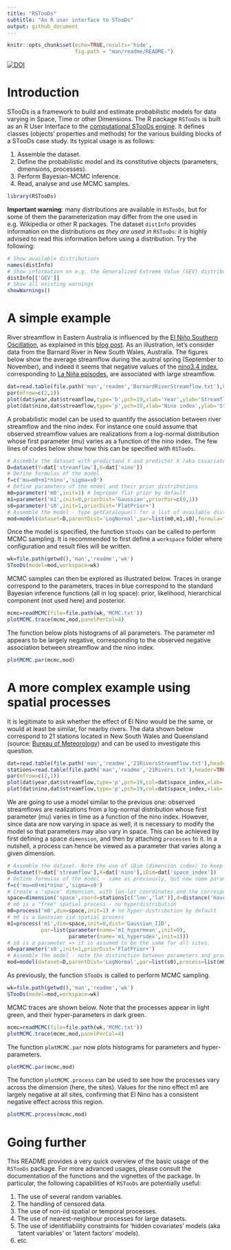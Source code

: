 ---
title: "RSTooDs"
subtitle: "An R user interface to STooDs"
output: github_document
---

```{r setup, include=FALSE}
knitr::opts_chunk$set(echo=TRUE,results='hide',
                      fig.path = "man/readme/README-")
```

[![DOI](https://zenodo.org/badge/DOI/10.5281/zenodo.5075760.svg)](https://doi.org/10.5281/zenodo.5075760)

# Introduction

STooDs is a framework to build and estimate probabilistic models for data varying in Space, Time or other Dimensions. The R package `RSTooDs` is built as an R User Interface to the [computational STooDs engine](https://github.com/STooDs-tools/STooDs). It defines classes (objects' properties and methods) for the various building blocks of a STooDs case study. Its typical usage is as follows:

1. Assemble the dataset.
2. Define the probabilistic model and its constitutive objects (parameters, dimensions, processes).
3. Perform Bayesian-MCMC inference.
4. Read, analyse and use MCMC samples.

```{r}
library(RSTooDs)
```

**Important warning**: many distributions are available in `RSTooDs`, but for some of them the parameterization may differ from the one used in e.g. Wikipedia or other R packages. The dataset `distInfo` provides information on the distributions *as they are used in* `RSTooDs`: it is highly advised to read this information before using a distribution. Try the following:

```{r,results=FALSE,message=FALSE}
# Show available distributions
names(distInfo)
# Show information on e.g. the Generalized Extreme Value (GEV) distribution
distInfo[['GEV']]
# Show all existing warnings
showWarnings()
```

# A simple example

River streamflow in Eastern Australia is influenced by the [El Niño Southern Oscillation](https://en.wikipedia.org/wiki/El_Niño-Southern_Oscillation), as explained in this [blog post](https://globxblog.inrae.fr/el-ninoz/). As an illustration, let's consider data from the Barnard River in New South Wales, Australia. The figures below show the average streamflow during the austral spring (September to November), and indeed it seems that negative values of the [nino3.4 index](https://psl.noaa.gov/gcos_wgsp/Timeseries/Nino34/), corresponding to [La Niña episodes](https://en.wikipedia.org/wiki/La_Niña), are associated with large streamflow.

```{r fig.height=8, fig.width=9}
dat=read.table(file.path('man','readme','BarnardRiverStreamflow.txt'),header=TRUE)
par(mfrow=c(2,1))
plot(dat$year,dat$streamflow,type='b',pch=19,xlab='Year',ylab='Streamflow (m3/s)',main='Time series')
plot(dat$nino,dat$streamflow,type='p',pch=19,xlab='Nino index',ylab='Streamflow (m3/s)',main='Association with Nino3.4 index')
```

A probabilistic model can be used to quantify the association between river streamflow and the nino index. For instance one could assume that observed streamflow values are realizations from a log-normal distribution whose first parameter (mu) varies as a function of the nino index. The few lines of codes below show how this can be specified with `RSTooDs`.

```{r}
# Assemble the dataset with predictand Y and predictor X (aka covariate).
D=dataset(Y=dat['streamflow'],X=dat['nino'])
# Define formulas of the model
f=c('mu=m0+m1*nino','sigma=s0')
# Define parameters of the model and their prior distributions
m0=parameter('m0',init=1) # Improper flat prior by default
m1=parameter('m1',init=0,priorDist='Gaussian',priorPar=c(0,1))
s0=parameter('s0',init=1,priorDist='FlatPrior+')
# Assemble the model - type getCatalogue() for a list of available distributions.
mod=model(dataset=D,parentDist='LogNormal',par=list(m0,m1,s0),formula=f)
```

Once the model is specified, the function `STooDs` can be called to perform MCMC sampling. It is recommended to first define a `workspace` folder where configuration and result files will be written.

```{r}
wk=file.path(getwd(),'man','readme','wk')
STooDs(model=mod,workspace=wk)
```

MCMC samples can then be explored as illustrated below. Traces in orange correspond to the parameters, traces in blue correspond to the standard Bayesian inference functions (all in log space): prior, likelihood, hierarchical component (not used here) and posterior.

```{r fig.height=3, fig.width=9}
mcmc=readMCMC(file=file.path(wk,'MCMC.txt'))
plotMCMC.trace(mcmc,mod,panelPerCol=4)
```

The function below plots histograms of all parameters. The parameter m1 appears to be largely negative, corresponding to the observed negative association between streamflow and the nino index.

```{r fig.height=3, fig.width=9}
plotMCMC.par(mcmc,mod)
```

# A more complex example using spatial processes

It is legitimate to ask whether the effect of El Nino would be the same, or would at least be similar, for nearby rivers. The data shown below correspond to 21 stations located in New South Wales and Queensland (source: [Bureau of Meteorology](http://www.bom.gov.au/water/hrs/)) and can be used to investigate this question.

```{r fig.height=8, fig.width=9}
dat=read.table(file.path('man','readme','21RiversStreamflow.txt'),header=TRUE)
stations=read.table(file.path('man','readme','21Rivers.txt'),header=TRUE)
par(mfrow=c(2,1))
plot(dat$year,dat$streamflow,type='p',pch=19,col=dat$space_index,xlab='Year',ylab='Streamflow (m3/s)',log='y',main='Time series')
plot(dat$nino,dat$streamflow,type='p',pch=19,col=dat$space_index,xlab='Nino index',ylab='Streamflow (m3/s)',log='y',main='Association with Nino3.4 index')
```

We are going to use a model similar to the previous one: observed streamflows are realizations from a log-normal distribution whose first parameter (mu) varies in time as a function of the nino index. However, since data are now varying in space as well, it is necessary to modify the model so that parameters may also vary in space. This can be achieved by first defining a space `dimension`, and then by attaching `processes` to it. In a nutshell, a process can hence be viewed as a parameter that varies along a given dimension.

```{r}
# Assemble the dataset. Note the use of iDim (dimension index) to keep track of the site associated with each row.
D=dataset(Y=dat['streamflow'],X=dat['nino'],iDim=dat['space_index'])
# Define formulas of the model - same as previously, but now some parameters will vary in space and hence be treated as processes
f=c('mu=m0+m1*nino','sigma=s0')
# Create a 'space' dimension, with lon-lat coordinates and the corresponding Haversine distance
space=dimension('space',coord=stations[c('lon','lat')],d=distance('Haversine'))
# m0 is a "free" spatial process - no hyperdistribution
m0=process('m0',dim=space,init=1) # no hyper-distribution by default
# m0 is a Gaussian iid spatial process
m1=process('m1',dim=space,init=0,dist='Gaussian_IID',
           par=list(parameter(name='m1_hypermean',init=0),
                    parameter(name='m1_hypersdev',init=1)))
# s0 is a parameter => it is assumed to be the same for all sites.
s0=parameter('s0',init=1,priorDist='FlatPrior+')
# Assemble the model - note the distinction between parameters and processes
mod=model(dataset=D,parentDist='LogNormal',par=list(s0),process=list(m0,m1),formula=f)
```

As previously, the function `STooDs` is called to perform MCMC sampling. 

```{r}
wk=file.path(getwd(),'man','readme','wk')
STooDs(model=mod,workspace=wk)
```

MCMC traces are shown below. Note that the processes appear in light green, and their hyper-parameters in dark green.

```{r fig.height=15, fig.width=9}
mcmc=readMCMC(file=file.path(wk,'MCMC.txt'))
plotMCMC.trace(mcmc,mod,panelPerCol=4)
```

The function `plotMCMC.par` now plots histograms for parameters and hyper-parameters.

```{r fig.height=3, fig.width=9}
plotMCMC.par(mcmc,mod)
```

The function `plotMCMC.process` can be used to see how the processes vary across the dimension (here, the sites). Values for the nino effect m1 are largely negative at all sites, confirming that El Nino has a consistent negative effect across this region.

```{r fig.height=6, fig.width=9}
plotMCMC.process(mcmc,mod)
```

# Going further

This README provides a very quick overview of the basic usage of the `RSTooDs` package. For more advanced usages, please consult the documentation of the functions and the vignettes of the package. In particular, the following capabilities of `RSTooDs` are potentially useful:

1. The use of several random variables.
2. The handling of censored data.
3. The use of non-iid spatial or temporal processes.
4. The use of nearest-neighbour processes for large datasets.
5. The use of identifiability constraints for 'hidden covariates' models (aka 'latent variables' or 'latent factors' models).
6. etc.

